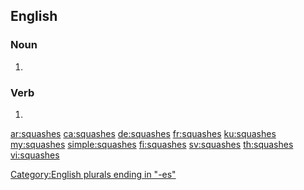 ==English==

===Noun===
{{head|en|plural}}

# {{plural of|squash|lang=en}}

===Verb===
{{head|en|verb form}}

# {{en-third-person singular of|squash}}

[[Category:English plurals ending in "-es"]]

[[ar:squashes]]
[[ca:squashes]]
[[de:squashes]]
[[fr:squashes]]
[[ku:squashes]]
[[my:squashes]]
[[simple:squashes]]
[[fi:squashes]]
[[sv:squashes]]
[[th:squashes]]
[[vi:squashes]]